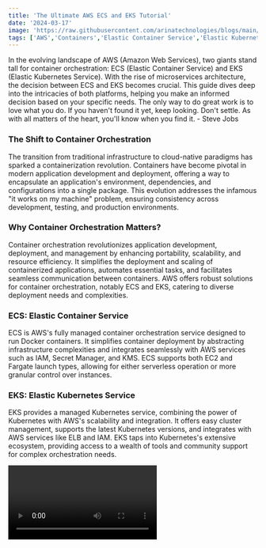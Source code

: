 ```yaml
---
title: 'The Ultimate AWS ECS and EKS Tutorial'
date: '2024-03-17'
image: 'https://raw.githubusercontent.com/arinatechnologies/blogs/main/images/ECS%20VS%20EKS.webp'
tags: ['AWS','Containers','Elastic Container Service','Elastic Kubernetes Services (EKS)','Microservices architecture', 'Azure', 'GoogleCloud', 'CloudComputing', 'DevOps']
---
```

In the evolving landscape of AWS (Amazon Web Services), two giants stand tall for container orchestration: ECS (Elastic Container Service) and EKS (Elastic Kubernetes Service). With the rise of microservices architecture, the decision between ECS and EKS becomes crucial. This guide dives deep into the intricacies of both platforms, helping you make an informed decision based on your specific needs.
The only way to do great work is to love what you do. If you haven't found it yet, keep looking. Don't settle. As with all matters of the heart, you'll know when you find it. - Steve Jobs

### The Shift to Container Orchestration
The transition from traditional infrastructure to cloud-native paradigms has sparked a containerization revolution. Containers have become pivotal in modern application development and deployment, offering a way to encapsulate an application's environment, dependencies, and configurations into a single package. This evolution addresses the infamous "it works on my machine" problem, ensuring consistency across development, testing, and production environments.

### Why Container Orchestration Matters?
Container orchestration revolutionizes application development, deployment, and management by enhancing portability, scalability, and resource efficiency. It simplifies the deployment and scaling of containerized applications, automates essential tasks, and facilitates seamless communication between containers. AWS offers robust solutions for container orchestration, notably ECS and EKS, catering to diverse deployment needs and complexities.

### ECS: Elastic Container Service
ECS is AWS's fully managed container orchestration service designed to run Docker containers. It simplifies container deployment by abstracting infrastructure complexities and integrates seamlessly with AWS services such as IAM, Secret Manager, and KMS. ECS supports both EC2 and Fargate launch types, allowing for either serverless operation or more granular control over instances.

### EKS: Elastic Kubernetes Service
EKS provides a managed Kubernetes service, combining the power of Kubernetes with AWS's scalability and integration. It offers easy cluster management, supports the latest Kubernetes versions, and integrates with AWS services like ELB and IAM. EKS taps into Kubernetes's extensive ecosystem, providing access to a wealth of tools and community support for complex orchestration needs.

<Video id="GZfZ2tCzLKU" title="AWS ECS (Elastic Container Service) and EKS (Elastic Kubernetes Service)" />

# ECS vs EKS Comparison
When comparing ECS and EKS, several factors come into play, including ease of use, deployment complexity, security features, and cloud-agnostic capabilities. ECS excels in simplicity and integration with AWS services, making it ideal for straightforward applications or those heavily reliant on AWS. On the other hand, EKS offers more flexibility, an extensive ecosystem, and compatibility with Kubernetes, suitable for complex or cloud-agnostic applications.


                                                <table>
                                                <tbody>
                                                <tr>
                                                        <th>Feature/Aspect</th>
                                                        <th>AWS ECS (Elastic Container Service)</th>
                                                        <th>AWS EKS (Elastic Kubernetes Service)</th>
                                                    </tr>
                                                    <tr>
                                                        <th>Workload Type</th>
                                                        <td>Microservices, monoliths & containerized workloas</td>
                                                        <td>containerized & microservices applications</td>
                                                    </tr>
                                                    <tr>
                                                        <th>Ease of Use</th>
                                                        <td>As AWS provides more deployment options, it is simpler than Kubernetes</td>
                                                        <td>Can be more complex than ECS setup</td>
                                                    </tr>
                                                    <tr>
                                                        <th>Deployment</th>
                                                        <td>Primarily AWS Supported tools such as CloudFormation, Terraform, CI/CD pipelines such as CodeDeploy</td>
                                                        <td>Apart from  Terraform, CloudFormation, CodeDeploy support, more industry support such as ArgoCD, Rancher, etc</td>
                                                    </tr>
                                                    <tr>
                                                        <th>Service Discovery</th>
                                                        <td>ECS Native</td>
                                                        <td>Service Mesh setup using Istio, Cillium, OpenMesh etc</td>
                                                    </tr>
                                                    <tr>
                                                        <th>Security</th>
                                                        <td>Native integration with AWS services such as IAM roles, KMS, etc.</td>
                                                        <td>Apart from native Kubernetes support, also has seamless integration with AWS services</td>
                                                    </tr>
                                                    <tr>
                                                        <th>Resource Control</th>
                                                        <td>Resources managed by Services, tasks, Capacity Provider and auto-scaling setup</td>
                                                        <td>Pod and Node setup</td>
                                                    </tr>
                                                    <tr>
                                                        <th>Cost Model</th>
                                                        <td>Pay for EC2 or Fargate setup</td>
                                                        <td>Similar to ECS, need to pay for EC2 or Fargate setup</td>
                                                    </tr>
                                                    <tr>
                                                        <th>Integration with CI/CD</th>
                                                        <td>Seamless integration with AWS CodePipeline, GitHub Actions, etc.</td>
                                                        <td>Similar to ECS, there are seamless integration options with AWS services but much more 3rd party services are available</td>
                                                    </tr>
                                                    <tr>
                                                        <th>Customizability</th>
                                                        <td>Highly customizable account structure and policies.</td>
                                                        <td>Pre-configured blueprints limit customization but ensure best practices.</td>
                                                    </tr>
                                                    <tr>
                                                        <th>Use-Cases</th>
                                                        <td>ECS is well-suited for microservices, batch processing, and simple applications, offering a quick and easy setup</td>
                                                        <td>EKS caters to more complex scenarios, hybrid environments, and applications requiring Kubernetes's rich feature set and community support. Cost, complexity, and integration with existing tools and workflows should also influence your choice between ECS and EKS.</td>
                                                    </tr>
                                                </tbody>
                                                    
                                                </table> 


# Which should you choose: ECS or EKS?
Choosing between ECS and EKS depends on your specific requirements, such as application complexity, anticipated growth, and whether you need a cloud-agnostic solution.
ECS offers simplicity and deep AWS integration, while EKS provides flexibility and a broad ecosystem where multiple 3rd party systems support EKS cluster setup and management, thus providing a more cloud agnostic option. Do consider your non-functional requirements, future growth expectations, and enterprise cloud strategy to make the best choice for your organization.

We invite you to explore the possibilities of container orchestration with Arina Technologies. Whether you're looking to simplify your application deployment with ECS or leverage the full power of Kubernetes with EKS, our team of experts is ready to guide you through every step of the journey. Join us in revolutionizing your cloud solutions, and let's build the future of application development and deployment together.
For more information on our services and how we can help your business thrive in the cloud, please visit our website or contact us directly. Stay tuned for more insights and updates from Arina Technologies by subscribing to our blog and following us on social media.
